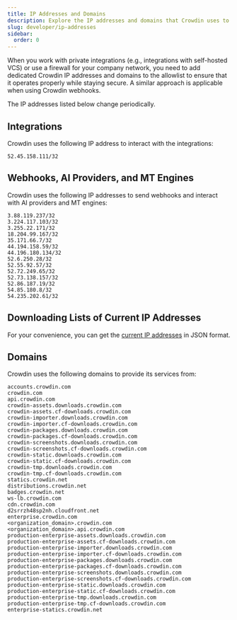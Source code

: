 ```yaml
---
title: IP Addresses and Domains
description: Explore the IP addresses and domains that Crowdin uses to interact with its services
slug: developer/ip-addresses
sidebar:
  order: 0
---
```



When you work with private integrations (e.g., integrations with self-hosted VCS) or use a firewall for your company network, you need to add dedicated Crowdin IP addresses and domains to the allowlist to ensure that it operates properly while staying secure. A similar approach is applicable when using Crowdin webhooks.

<Aside type="caution">
  The IP addresses listed below change periodically.
</Aside>

## Integrations

Crowdin uses the following IP address to interact with the integrations:

```shell
52.45.158.111/32
```

## Webhooks, AI Providers, and MT Engines

Crowdin uses the following IP addresses to send webhooks and interact with AI providers and MT engines:

```shell
3.88.119.237/32
3.224.117.103/32
3.255.22.171/32
18.204.99.167/32
35.171.66.7/32
44.194.158.59/32
44.196.180.134/32
52.6.250.28/32
52.55.92.57/32
52.72.249.65/32
52.73.138.157/32
52.86.187.19/32
54.85.180.8/32
54.235.202.61/32
```

## Downloading Lists of Current IP Addresses

For your convenience, you can get the [current IP addresses](/ips/ips.json) in JSON format.

## Domains

Crowdin uses the following domains to provide its services from:

```shell
accounts.crowdin.com
crowdin.com
api.crowdin.com
crowdin-assets.downloads.crowdin.com
crowdin-assets.cf-downloads.crowdin.com
crowdin-importer.downloads.crowdin.com
crowdin-importer.cf-downloads.crowdin.com
crowdin-packages.downloads.crowdin.com
crowdin-packages.cf-downloads.crowdin.com
crowdin-screenshots.downloads.crowdin.com
crowdin-screenshots.cf-downloads.crowdin.com
crowdin-static.downloads.crowdin.com
crowdin-static.cf-downloads.crowdin.com
crowdin-tmp.downloads.crowdin.com
crowdin-tmp.cf-downloads.crowdin.com
statics.crowdin.net
distributions.crowdin.net
badges.crowdin.net
ws-lb.crowdin.com
cdn.crowdin.com
d2srrzh48sp2nh.cloudfront.net
enterprise.crowdin.com
<organization_domain>.crowdin.com
<organization_domain>.api.crowdin.com
production-enterprise-assets.downloads.crowdin.com
production-enterprise-assets.cf-downloads.crowdin.com
production-enterprise-importer.downloads.crowdin.com
production-enterprise-importer.cf-downloads.crowdin.com
production-enterprise-packages.downloads.crowdin.com
production-enterprise-packages.cf-downloads.crowdin.com
production-enterprise-screenshots.downloads.crowdin.com
production-enterprise-screenshots.cf-downloads.crowdin.com
production-enterprise-static.downloads.crowdin.com
production-enterprise-static.cf-downloads.crowdin.com
production-enterprise-tmp.downloads.crowdin.com
production-enterprise-tmp.cf-downloads.crowdin.com
enterprise-statics.crowdin.net
```
